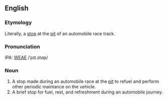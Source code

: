 ==English==

===Etymology===
Literally, a [[stop]] at the [[pit]] of an automobile race track.

===Pronunciation===
IPA: [[WEAE]] /ˈpɪt.stɑp/

===Noun===
# A stop made during an automobile race at the [[pit]] to refuel and perform other periodic maintance on the vehicle.
# A brief stop for fuel, rest, and refreshment during an automobile journey.